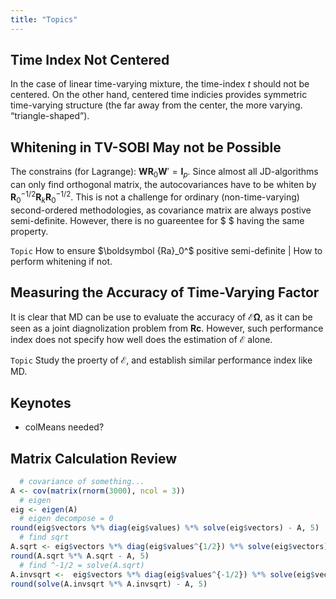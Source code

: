 ```yaml
---
title: "Topics"
---
```


## Time Index Not Centered

In the case of linear time-varying mixture, the time-index $t$ should not be centered. On the other hand, centered time indicies provides symmetric time-varying structure (the far away from the center, the more varying. "triangle-shaped").

## Whitening in TV-SOBI May not be Possible

The constrains (for Lagrange): $\boldsymbol{W R}_0 \boldsymbol W' = \boldsymbol I_p$. Since almost all JD-algorithms can only find orthogonal matrix, the autocovariances have to be whiten by $\boldsymbol R_0^{-1/2} \boldsymbol R_k \boldsymbol R_0^{-1/2}$. This is not a challenge for ordinary (non-time-varying) second-ordered methodologies, as covariance matrix are always postive semi-definite. However, there is no guareentee for $ \boldsymbol{Ra}$ having the same property.

`Topic` How to ensure $\boldsymbol {Ra}_0^$ positive semi-definite | How to perform whitening if not.

## Measuring the Accuracy of Time-Varying Factor

It is clear that MD can be use to evaluate the accuracy of $\boldsymbol{\mathcal E \Omega}$, as it can be seen as a joint diagnolization problem from $\boldsymbol{Rc}$. However, such performance index does not specify how well does the estimation of $\boldsymbol{\mathcal E}$ alone.

`Topic` Study the proerty of $\boldsymbol{\mathcal E}$, and establish similar performance index like MD.

## Keynotes

- colMeans needed?

## Matrix Calculation Review

```r
  # covariance of something...
A <- cov(matrix(rnorm(3000), ncol = 3)) 
  # eigen
eig <- eigen(A)
  # eigen decompose = 0
round(eig$vectors %*% diag(eig$values) %*% solve(eig$vectors) - A, 5)
  # find sqrt
A.sqrt <- eig$vectors %*% diag(eig$values^{1/2}) %*% solve(eig$vectors)
round(A.sqrt %*% A.sqrt - A, 5)
  # find ^-1/2 = solve(A.sqrt)
A.invsqrt <-  eig$vectors %*% diag(eig$values^{-1/2}) %*% solve(eig$vectors)
round(solve(A.invsqrt %*% A.invsqrt) - A, 5)

```

